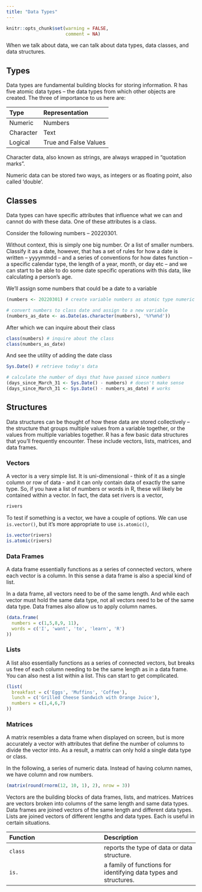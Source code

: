 ```yaml
---
title: "Data Types"
---
```


```r
knitr::opts_chunk$set(warning = FALSE,
                      comment = NA)
```

When we talk about data, we can talk about data types, data classes, and data structures.

## Types

Data types are fundamental building blocks for storing information. R has five atomic data types -- the data types from which other objects are created. The three of importance to us here are:

| Type | Representation |
| :--- | :--- |
| Numeric | Numbers |
| Character | Text |
| Logical | True and False Values|

:::note

Character data, also known as strings, are always wrapped in "quotation marks".

Numeric data can be stored two ways, as integers or as floating point, also called 'double'.

:::

## Classes

Data types can have specific attributes that influence what we can and cannot do with these data. One of these attributes is a class.

Consider the following numbers -- 20220301.

Without context, this is simply one big number. Or a list of smaller numbers. Classify it as a date, however, that has a set of rules for how a date is written -- yyyymmdd -- and a series of conventions for how dates function -- a specific calendar type, the length of a year, month, or day etc -- and we can start to be able to do some date specific operations with this data, like calculating a person's age.

We'll assign some numbers that could be a date to a variable

```r
(numbers <- 20220301) # create variable numbers as atomic type numeric

# convert numbers to class date and assign to a new variable
(numbers_as_date <- as.Date(as.character(numbers), '%Y%m%d')) 
```

After which we can inquire about their class

```r
class(numbers) # inquire about the class
class(numbers_as_date)
```

And see the utility of adding the date class

```r
Sys.Date() # retrieve today's data

# calculate the number of days that have passed since numbers
(days_since_March_31 <- Sys.Date() - numbers) # doesn't make sense
(days_since_March_31 <- Sys.Date() - numbers_as_date) # works
```

## Structures

Data structures can be thought of how these data are stored collectively -- the structure that groups multiple values from a variable together, or the values from multiple variables together. R has a few basic data structures that you'll frequently encounter. These include vectors, lists, matrices, and data frames.

### Vectors

A vector is a very simple list. It is uni-dimensional - think of it as a single column or row of data - and it can only contain data of exactly the same type. So, if you have a list of numbers or words in R, these will likely be contained within a vector. In fact, the data set rivers is a vector,

```r
rivers
```

To test if something is a vector, we have a couple of options. We can use `is.vector()`, but it's more appropriate to use `is.atomic()`,

```r
is.vector(rivers)
is.atomic(rivers)
```

### Data Frames

A data frame essentially functions as a series of connected vectors, where each vector is a column. In this sense a data frame is also a special kind of list.

In a data frame, all vectors need to be of the same length. And while each vector must hold the same data type, not all vectors need to be of the same data type. Data frames also allow us to apply column names.

```r
(data.frame(
  numbers = c(1,5,8,9, 11),
  words = c('I', 'want', 'to', 'learn', 'R')
))
```

### Lists

A list also essentially functions as a series of connected vectors, but breaks us free of each column needing to be the same length as in a data frame. You can also nest a list within a list. This can start to get complicated.

```r
(list(
  breakfast = c('Eggs', 'Muffins', 'Coffee'),
  lunch = c('Grilled Cheese Sandwich with Orange Juice'),
  numbers = c(1,4,6,7)
))
```

### Matrices

A matrix resembles a data frame when displayed on screen, but is more accurately a vector with attributes that define the number of columns to divide the vector into. As a result, a matrix can only hold a single data type or class.

In the following, a series of numeric data. Instead of having column names, we have column and row numbers.

```r
(matrix(round(rnorm(12, 10, 1), 2), nrow = 3))
```

:::summary

Vectors are the building blocks of data frames, lists, and matrices. Matrices are vectors broken into columns of the same length and same data types. Data frames are joined vectors of the same length and different data types. Lists are joined vectors of different lengths and data types. Each is useful in certain situations.

:::

:::functions

| Function | Description |
| :--- | :--- |
| `class` | reports the type of data or data structure. |
| `is.` | a family of functions for identifying data types and structures. |

:::